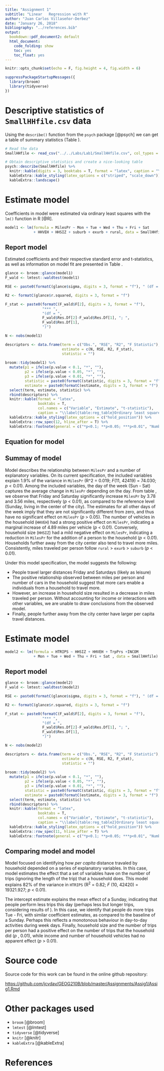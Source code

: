 ```yaml
---
title: "Assignment 1"
subtitle: "Linear	Regression with	R"
author: "Juan Carlos Villaseñor-Derbez"
date: "January 26, 2018"
bibliography: "../references.bib"
output:
  bookdown::pdf_document2: default
  html_document:
    code_folding: show
    toc: yes
    toc_float: yes
---
```


```r
knitr::opts_chunk$set(echo = F, fig.height = 4, fig.width = 6)
```

```r
suppressPackageStartupMessages({
  library(broom)
  library(tidyverse)
})
```


# Descriptive statistics of `SmallHHfile.csv` data

Using the `describe()` function from the `psych` package [@psych] we can get a table of summary statistics (Table \ref{table:desc_table}).

```r
# Read the data
SmallHHfile <- read_csv("../../Labs/Lab1/SmallHHfile.csv", col_types = cols())
```

```r
# Obtain descriptive statistics and create a nice-looking table
psych::describe(SmallHHfile) %>% 
  knitr::kable(digits = 3, booktabs = T, format = "latex", caption = "\\label{table:desc_table}Descriptive summary statistics of the SmallHHfile data.") %>% 
  kableExtra::kable_styling(latex_options = c("striped", "scale_down")) %>% 
  kableExtra::landscape()
```

# Estimate model \ref{eq:model1}

Coefficients in model \ref{eq:model1} were estimated via ordinary least squares with the `lm()` function in R [@R].

```r
model1 <- lm(formula = MilesPr ~ Mon + Tue + Wed + Thu + Fri + Sat
             + HHVEH + HHSIZ + suburb + exurb + rural, data = SmallHHfile)
```

## Report model \ref{eq:model1}

Estimated coefficients and their respective standard error and t-statistics, as well as information on model fit are presented in Table \ref{table:reg_table}. 

```r
glance <- broom::glance(model1)
F_wald <- lmtest::waldtest(model1)

RSE <- paste0(formatC(glance$sigma, digits = 3, format = "f"), " (df = ", glance$df.residual, ")")

R2 <- formatC(glance$r.squared, digits = 3, format = "f")

F_stat <- paste0(formatC(F_wald$F[2], digits = 3, format = "f"),
                 "*** ",
                 "(df = ",
                 F_wald$Res.Df[2]-F_wald$Res.Df[1], "; ",
                 F_wald$Res.Df[1],
                 ")")

N <- nobs(model1)

descriptors <- data.frame(term = c("Obs.", "RSE", "R2", "F Statistic"),
                          estimate = c(N, RSE, R2, F_stat),
                          statistic = "")
  
broom::tidy(model1) %>% 
  mutate(p1 = ifelse(p.value < 0.1, "*", ""),
         p2 = ifelse(p.value < 0.05, "*", ""),
         p3 = ifelse(p.value < 0.01, "*", ""),
         statistic = paste0(formatC(statistic, digits = 3, format = "f"), " ", p1, p2, p3),
         estimate = paste0(formatC(estimate, digits = 3, format = "f"), " (",formatC(std.error, digits = 3, format = "f"), ")")) %>% 
  select(term, estimate, statistic) %>% 
  rbind(descriptors) %>% 
  knitr::kable(format = "latex",
               booktabs = T,
               col.names = c("Variable", "Estimate", "t-statistic"),
               caption = "\\label{table:reg_table}Ordinary least square estimates for coefficients in model \\ref{eq:model1}.") %>% 
  kableExtra::kable_styling(latex_options = c("hold_position")) %>% 
  kableExtra::row_spec(12, hline_after = T) %>% 
  kableExtra::footnote(general = c("*p<0.1; **p<0.05; ***p<0.01", "Numbers in parentheses represent standard errors"))
```


## Equation for model \ref{eq:model1}

\begin{multline}
MilesPr = \beta_0 + \beta_1 Mon	+	\beta_2 Tue	+	\beta_3 Wed	+	\beta_4 Thu	+	\beta_5 Fri+	\beta_6 Sat \\ + \beta_7 HHVEH	+	\beta_8 HHSIZ +	\beta_9 suburb + \beta_{10} exurb+	\beta_{11} rural +\epsilon
\label{eq:model1}
\end{multline}

\clearpage

## Summay of model \ref{eq:model1}

Model \ref{eq:model1} describes the relationship between `MilesPr` and a number of explanatory variables. On its current specification, the included variables explain 1.9% of the variance in `MilesPr` (R^2 = 0.019; *F*(11, 42419) = 74.030; *p* < 0.01). Among the included variables, the day of the week (Sun - Sat) captures the average change in `MilesPr` depending on the day. From table \ref{table:desc_table}, we observe that Friday and Saturday significantly increase `MilesPr` by 3.78 and 3.56 miles, respectively (*p* < 0.01), as compared to the reference level (Sunday, living in the center of the city). The estimates for all other days of the week imply that they are not significantly different from zero, and thus have no significant effect on `MilesPr` (*p* > 0.05). The number of vehicles in the household (`HHVEH`) had a strong positive effect on `MilesPr`, indicating a marginal increase of 4.89 miles per vehicle (*p* < 0.01). Conversely, household size (`HHSIZ`) had a mild negative effect on `MilesPr`, indicating a reduction in `MilesPr` for the addition of a person to the household (*p* < 0.01). Households further away from the city center also tend to travel more miles. Consistently, miles traveled per person follow `rural` > `exurb` > `suburb` (*p* < 0.01).

Under this model specification, the model suggests the following:

- People travel larger distances Friday and Saturdays (likely as leisure)
- The positive relationship observed between miles per person and number of cars in the household suggest that more cars enable a individuals from a household to travel more.
- However, an increase in household size resulted in a decrease in miles traveled per person. Without accounting for income or interactions with other variables, we are unable to draw conclusions from the observed model.
- Finally, people further away from the city center have larger per capita travel distances.

\clearpage

# Estimate model \ref{eq:model2}

\begin{multline}
HTRIPS = \beta_0 + \beta_2 HHSIZ + \beta_3 HHVEH + \beta_4 TrpPrs + \beta_5 INCOM \\ + \beta_6 Mon + \beta_7 Tue + \beta_8 Wed + \beta_9 Thu + \beta_{10} Fri + \beta_{11} Sat +\epsilon
\label{eq:model2}
\end{multline}

```r
model2 <- lm(formula = HTRIPS ~ HHSIZ + HHVEH + TrpPrs +INCOM
             + Mon + Tue + Wed + Thu + Fri + Sat , data = SmallHHfile)
```


## Report model \ref{eq:model2}

```r
glance <- broom::glance(model2)
F_wald <- lmtest::waldtest(model2)

RSE <- paste0(formatC(glance$sigma, digits = 3, format = "f"), " (df = ", glance$df.residual, ")")

R2 <- formatC(glance$r.squared, digits = 3, format = "f")

F_stat <- paste0(formatC(F_wald$F[2], digits = 3, format = "f"),
                 "*** ",
                 "(df = ",
                 F_wald$Res.Df[2]-F_wald$Res.Df[1], "; ",
                 F_wald$Res.Df[1],
                 ")")

N <- nobs(model2)

descriptors <- data.frame(term = c("Obs.", "RSE", "R2", "F Statistic"),
                          estimate = c(N, RSE, R2, F_stat),
                          statistic = "")
  
broom::tidy(model2) %>% 
  mutate(p1 = ifelse(p.value < 0.1, "*", ""),
         p2 = ifelse(p.value < 0.05, "*", ""),
         p3 = ifelse(p.value < 0.01, "*", ""),
         statistic = paste0(formatC(statistic, digits = 3, format = "f"), " ", p1, p2, p3),
         estimate = paste0(formatC(estimate, digits = 3, format = "f"), " (",formatC(std.error, digits = 3, format = "f"), ")")) %>% 
  select(term, estimate, statistic) %>% 
  rbind(descriptors) %>% 
  knitr::kable(format = "latex",
               booktabs = T,
               col.names = c("Variable", "Estimate", "t-statistic"),
               caption = "\\label{table:reg_table2}Ordinary least square estimates for coefficients in model \\ref{eq:model2}.") %>% 
  kableExtra::kable_styling(latex_options = c("hold_position")) %>% 
  kableExtra::row_spec(11, hline_after = T) %>% 
  kableExtra::footnote(general = c("*p<0.1; **p<0.05; ***p<0.01", "Numbers in parentheses represent standard errors"))
```

## Comparing model \ref{eq:model1} and model \ref{eq:model2}

Model \ref{eq:model1} focused on identifying how *per capita* distance travaled by household depended on a series of explanatory variables. In this case, model \ref{eq:model2} estimates the effect that a set of variables have on the number of trips (ignoring the length of the trip) that a household does. This model explains 82% of the variance in `HTRIPS` (R^2^ = 0.82; *F* (10, 42420) = 19321.927; *p* < 0.01).

The intercept estimate explains the mean effect of a Sunday, indicating that people perform less trips this day (perhaps less but longer trips, considering results of \ref{eq:model1}). In this case, we identify that people do more trips Tue - Fri, with similar coefficient estimates, as compared to the baseline of a Sunday. Perhaps this reflects a monotonous behaviour in day-to-day activities during week days. Finally, household size and the number of trips per person had a positive effect on the number of trips that the household did (*p* , 0.01), while income and number of household vehicles had no apparent effect (*p* > 0.01).

\clearpage

# Source code

Source code for this work can be found in the online github repository:

[https://github.com/jcvdav/GEOG210B/blob/master/Assignments/Assig1/Assig1.Rmd](https://github.com/jcvdav/GEOG210B/blob/master/Assignments/Assig1/Assig1.Rmd)

# Other packages used

- `broom` [@broom]
- `lmtest` [@lmtest]
- `tidyverse` [@tidyverse]
- `knitr` [@knitr]
- `kableExtra` [@kableExtra]

# References



